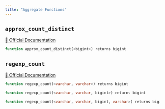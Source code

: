 ```yaml
---
title: "Aggregate Functions"
---
```


## `approx_count_distinct`
[🔗 Official Documentation](https://docs.aws.amazon.com/redshift/latest/dg/c_SQL_functions.html)

```sql
function approx_count_distinct(<bigint>) returns bigint
```


## `regexp_count`
[🔗 Official Documentation](https://docs.aws.amazon.com/redshift/latest/dg/REGEXP_COUNT.html)

```sql
function regexp_count(<varchar, varchar>) returns bigint
```


```sql
function regexp_count(<varchar, varchar, bigint>) returns bigint
```


```sql
function regexp_count(<varchar, varchar, bigint, varchar>) returns bigint
```



